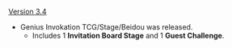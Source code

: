 {{Change History/Header}}
[[Version 3.4]]
* Genius Invokation TCG/Stage/Beidou was released.
** Includes 1 '''Invitation Board Stage''' and 1 '''Guest Challenge'''.